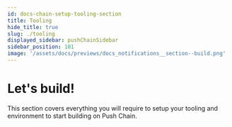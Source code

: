 ```yaml
---
id: docs-chain-setup-tooling-section
title: Tooling
hide_title: true
slug: ./tooling
displayed_sidebar: pushChainSidebar
sidebar_position: 101
image: '/assets/docs/previews/docs_notifications__section--build.png'
---
```


# Let's build!

This section covers everything you will require to setup your tooling and environment to start building on Push Chain.

<head>
  <title>Tooling Section | Setup | Push Chain | Push Documentation</title>
</head>


<DocCardList />
